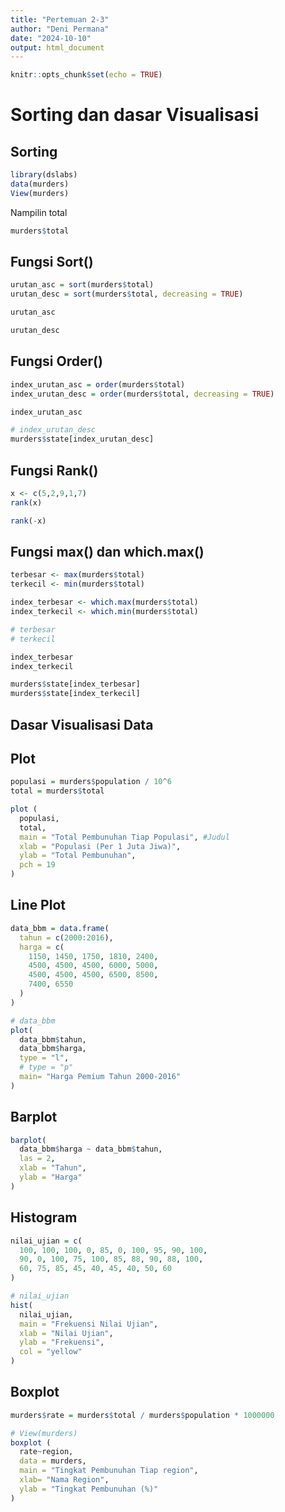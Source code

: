 ```yaml
---
title: "Pertemuan 2-3"
author: "Deni Permana"
date: "2024-10-10"
output: html_document
---
```


```r
knitr::opts_chunk$set(echo = TRUE)
```

# Sorting dan dasar Visualisasi

## Sorting

```r
library(dslabs)
data(murders)
View(murders)
```

Nampilin total

```r
murders$total
```

## Fungsi Sort()

```r
urutan_asc = sort(murders$total)
urutan_desc = sort(murders$total, decreasing = TRUE)

urutan_asc
```
```r
urutan_desc
```

## Fungsi Order()

```r
index_urutan_asc = order(murders$total)
index_urutan_desc = order(murders$total, decreasing = TRUE)

index_urutan_asc
```
```r
# index_urutan_desc
murders$state[index_urutan_desc]
```
## Fungsi Rank()

```r
x <- c(5,2,9,1,7)
rank(x)
```

```r
rank(-x)
```

## Fungsi max() dan which.max()

```r
terbesar <- max(murders$total)
terkecil <- min(murders$total)

index_terbesar <- which.max(murders$total)
index_terkecil <- which.min(murders$total)

# terbesar
# terkecil

index_terbesar
index_terkecil

murders$state[index_terbesar]
murders$state[index_terkecil]
```

## Dasar Visualisasi Data

## Plot

```r
populasi = murders$population / 10^6
total = murders$total

plot (
  populasi,
  total,
  main = "Total Pembunuhan Tiap Populasi", #Judul
  xlab = "Populasi (Per 1 Juta Jiwa)",
  ylab = "Total Pembunuhan",
  pch = 19
)

```

## Line Plot

```r
data_bbm = data.frame(
  tahun = c(2000:2016),
  harga = c(
    1150, 1450, 1750, 1810, 2400, 
    4500, 4500, 4500, 6000, 5000, 
    4500, 4500, 4500, 6500, 8500, 
    7400, 6550
  )
)

# data_bbm
plot(
  data_bbm$tahun,
  data_bbm$harga, 
  type = "l",
  # type = "p"
  main= "Harga Pemium Tahun 2000-2016"
)

```

## Barplot

```r
barplot(
  data_bbm$harga ~ data_bbm$tahun,
  las = 2,
  xlab = "Tahun",
  ylab = "Harga"
)

```

## Histogram

```r
nilai_ujian = c(
  100, 100, 100, 0, 85, 0, 100, 95, 90, 100,
  90, 0, 100, 75, 100, 85, 88, 90, 88, 100, 
  60, 75, 85, 45, 40, 45, 40, 50, 60
)

# nilai_ujian
hist(
  nilai_ujian,
  main = "Frekuensi Nilai Ujian",
  xlab = "Nilai Ujian",
  ylab = "Frekuensi",
  col = "yellow"
)
```

## Boxplot

```r
murders$rate = murders$total / murders$population * 1000000

# View(murders)
boxplot (
  rate~region,
  data = murders,
  main = "Tingkat Pembunuhan Tiap region",
  xlab= "Nama Region",
  ylab = "Tingkat Pembunuhan (%)"
)
```

